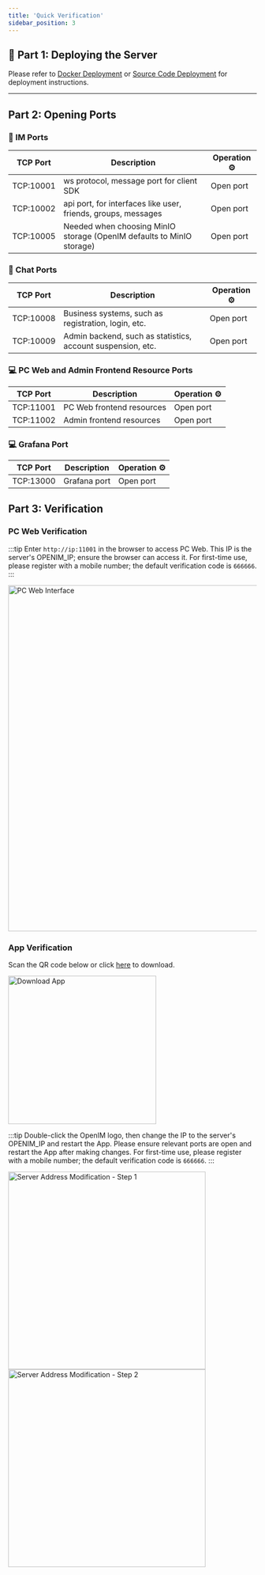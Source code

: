 ```yaml
---
title: 'Quick Verification'
sidebar_position: 3
---
```

## 📌 Part 1: Deploying the Server

Please refer to [Docker Deployment](./dockerCompose) or [Source Code Deployment](./imSourceCodeDeployment) for deployment instructions.

---
## Part 2: Opening Ports

### 📡 IM Ports

| TCP Port | Description | Operation ⚙️ |
| --- | --- | --- |
| TCP:10001 | ws protocol, message port for client SDK | Open port |
| TCP:10002 | api port, for interfaces like user, friends, groups, messages | Open port |
| TCP:10005 | Needed when choosing MinIO storage (OpenIM defaults to MinIO storage) | Open port |

### 💬 Chat Ports

| TCP Port | Description | Operation ⚙️ |
| --- | --- | --- |
| TCP:10008 | Business systems, such as registration, login, etc. | Open port |
| TCP:10009 | Admin backend, such as statistics, account suspension, etc. | Open port |

### 💻 PC Web and Admin Frontend Resource Ports

| TCP Port | Description | Operation ⚙️ |
| --- | --- | --- |
| TCP:11001 | PC Web frontend resources | Open port |
| TCP:11002 | Admin frontend resources | Open port |

### 💻 Grafana Port
| TCP Port | Description | Operation ⚙️ |
| --- | --- | --- |
| TCP:13000 | Grafana port | Open port |


## Part 3: Verification

### PC Web Verification

:::tip
Enter `http://ip:11001` in the browser to access PC Web. This IP is the server's OPENIM_IP; ensure the browser can access it. For first-time use, please register with a mobile number; the default verification code is `666666`.
:::


<img src={Image3} width="700" alt="PC Web Interface" />


### App Verification

Scan the QR code below or click [here](https://www.pgyer.com/OpenIM-Flutter) to download.

<img src="https://www.pgyer.com/app/qrcode/OpenIM-Flutter" width="300" alt="Download App" />

:::tip 
Double-click the OpenIM logo, then change the IP to the server's OPENIM_IP and restart the App.
Please ensure relevant ports are open and restart the App after making changes. For first-time use, please register with a mobile number; the default verification code is `666666`.
:::


<img src={Image1} width="400" alt="Server Address Modification - Step 1" />


<img src={Image2} width="400" alt="Server Address Modification - Step 2" />

